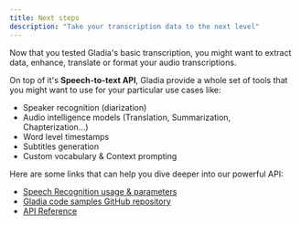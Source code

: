 ```yaml
---
title: Next steps
description: "Take your transcription data to the next level"
---
```



Now that you tested Gladia's basic transcription, you might want to extract data, enhance, translate or format your audio
 transcriptions.

 On top of it's **Speech-to-text API**, Gladia provide a whole set of tools that you might want
  to use for your particular use cases like:

- Speaker recognition (diarization)
- Audio intelligence models (Translation, Summarization, Chapterization...)
- Word level timestamps
- Subtitles generation
- Custom vocabulary & Context prompting


Here are some links that can help you dive deeper into our powerful API:

- [Speech Recognition usage & parameters](/chapters/speech-to-text-api/pages/speech-recognition)
- [Gladia code samples GitHub repository](https://github.com/gladiaio/gladia-samples)
- [API Reference](/api-reference/)
